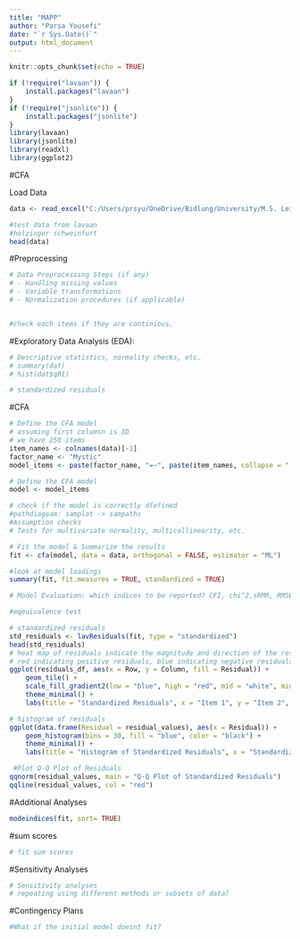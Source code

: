 ---
title: "MAPP"
author: "Parsa Yousefi"
date: "`r Sys.Date()`"
output: html_document
---

```{r setup, include=FALSE}
knitr::opts_chunk$set(echo = TRUE)

if (!require("lavaan")) {
    install.packages("lavaan")
}
if (!require("jsonlite")) {
    install.packages("jsonlite")
}
library(lavaan)
library(jsonlite)
library(readxl)
library(ggplot2)


```

#CFA

Load Data
```{r}
data <- read_excel("C:/Users/prsyu/OneDrive/Bidlung/University/M.S. Leiden University/M.S. Neuroscience (Research)/MAPP/Analysis/Github_Clone/MAPP/ASDB_v.2022-12-31_MEQ30.xlsx")

#test data from lavaan
#holzinger schweinfurt
head(data)

```

#Preprocessing
```{r}

# Data Preprocessing Steps (if any)
# - Handling missing values
# - Variable transformations
# - Normalization procedures (if applicable)


#check each items if they are continious. 
```
#Exploratory Data Analysis (EDA):
```{r}
# Descriptive statistics, normality checks, etc.
# summary(dat)
# hist(dat$q01)

# standardized residuals
```


#CFA
```{r}

# Define the CFA model
# assuming first columsn is ID
# we have 250 items
item_names <- colnames(data)[-1]
factor_name <- "Mystic"
model_items <- paste(factor_name, "=~", paste(item_names, collapse = " + "))

# Define the CFA model
model <- model_items

# check if the model is correctly dfefined
#pathdiageam: samplot -> sampaths
#Assumption checks
# Tests for multivariate normality, multicollinearity, etc.

# Fit the model & Summarize the results
fit <- cfa(model, data = data, orthogonal = FALSE, estimator = "ML")

#look at model loadings
summary(fit, fit.measures = TRUE, standardized = TRUE)

# Model Evaluation: which indices to be reported? CFI, chi^2,sRMR, RMSEA, AIC.?

#eqeuivalence test

# standardized residuals
std_residuals <- lavResiduals(fit, type = "standardized")
head(std_residuals)
# heat map of residuals indicate the magnitude and direction of the residuals, 
# red indicating positive residuals, blue indicating negative residuals, and white indicating residuals close to zero.
ggplot(residuals_df, aes(x = Row, y = Column, fill = Residual)) +
    geom_tile() +
    scale_fill_gradient2(low = "blue", high = "red", mid = "white", midpoint = 0, limit = c(-3, 3)) +
    theme_minimal() +
    labs(title = "Standardized Residuals", x = "Item 1", y = "Item 2", fill = "Residual")

# histogram of residuals
ggplot(data.frame(Residual = residual_values), aes(x = Residual)) +
    geom_histogram(bins = 30, fill = "blue", color = "black") +
    theme_minimal() +
    labs(title = "Histogram of Standardized Residuals", x = "Standardized Residual", y = "Frequency")

 #Plot Q-Q Plot of Residuals
qqnorm(residual_values, main = "Q-Q Plot of Standardized Residuals")
qqline(residual_values, col = "red")

```


#Additional Analyses
```{r}
modeindices(fit, sort= TRUE)


```
#sum scores
```{r}

# fit sum scores 


```
#Sensitivity Analyses
```{r}
# Sensitivity analyses
# repeating using different methods or subsets of data?
```

#Contingency Plans
```{r}
#What if the initial model doesnt fit?


```
